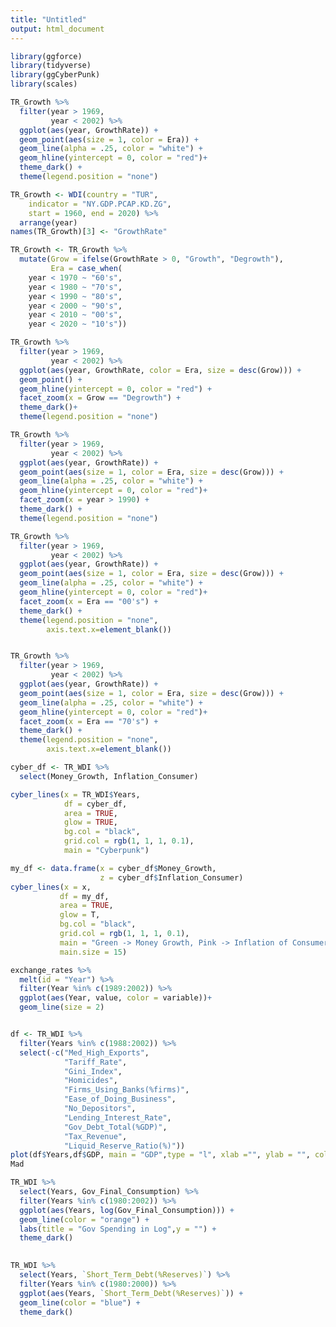 ```yaml
---
title: "Untitled"
output: html_document
---
```

```r
library(ggforce)
library(tidyverse)
library(ggCyberPunk)
library(scales)

```


```r
TR_Growth %>%
  filter(year > 1969,
         year < 2002) %>%
  ggplot(aes(year, GrowthRate)) + 
  geom_point(aes(size = 1, color = Era)) +
  geom_line(alpha = .25, color = "white") + 
  geom_hline(yintercept = 0, color = "red")+
  theme_dark() + 
  theme(legend.position = "none")


```



```r
TR_Growth <- WDI(country = "TUR",
    indicator = "NY.GDP.PCAP.KD.ZG",
    start = 1960, end = 2020) %>% 
  arrange(year)
names(TR_Growth)[3] <- "GrowthRate"

TR_Growth <- TR_Growth %>%
  mutate(Grow = ifelse(GrowthRate > 0, "Growth", "Degrowth"),
         Era = case_when(
    year < 1970 ~ "60's",
    year < 1980 ~ "70's",
    year < 1990 ~ "80's",
    year < 2000 ~ "90's",
    year < 2010 ~ "00's",
    year < 2020 ~ "10's"))

TR_Growth %>%
  filter(year > 1969,
         year < 2002) %>%
  ggplot(aes(year, GrowthRate, color = Era, size = desc(Grow))) + 
  geom_point() +
  geom_hline(yintercept = 0, color = "red") + 
  facet_zoom(x = Grow == "Degrowth") + 
  theme_dark()+
  theme(legend.position = "none")

TR_Growth %>%
  filter(year > 1969,
         year < 2002) %>%
  ggplot(aes(year, GrowthRate)) + 
  geom_point(aes(size = 1, color = Era, size = desc(Grow))) +
  geom_line(alpha = .25, color = "white") + 
  geom_hline(yintercept = 0, color = "red")+
  facet_zoom(x = year > 1990) + 
  theme_dark() + 
  theme(legend.position = "none")


```


```r
TR_Growth %>%
  filter(year > 1969,
         year < 2002) %>%
  ggplot(aes(year, GrowthRate)) + 
  geom_point(aes(size = 1, color = Era, size = desc(Grow))) +
  geom_line(alpha = .25, color = "white") + 
  geom_hline(yintercept = 0, color = "red")+
  facet_zoom(x = Era == "00's") + 
  theme_dark() + 
  theme(legend.position = "none",
        axis.text.x=element_blank())



```


```r
TR_Growth %>%
  filter(year > 1969,
         year < 2002) %>%
  ggplot(aes(year, GrowthRate)) + 
  geom_point(aes(size = 1, color = Era, size = desc(Grow))) +
  geom_line(alpha = .25, color = "white") + 
  geom_hline(yintercept = 0, color = "red")+
  facet_zoom(x = Era == "70's") + 
  theme_dark() + 
  theme(legend.position = "none",
        axis.text.x=element_blank())


```




```r
cyber_df <- TR_WDI %>%
  select(Money_Growth, Inflation_Consumer)

cyber_lines(x = TR_WDI$Years,
            df = cyber_df,
            area = TRUE,
            glow = TRUE,
            bg.col = "black",
            grid.col = rgb(1, 1, 1, 0.1),
            main = "Cyberpunk")

```


```r
my_df <- data.frame(x = cyber_df$Money_Growth,
                    z = cyber_df$Inflation_Consumer)
cyber_lines(x = x,
           df = my_df,
           area = TRUE,
           glow = T,
           bg.col = "black",
           grid.col = rgb(1, 1, 1, 0.1),
           main = "Green -> Money Growth, Pink -> Inflation of Consumer",
           main.size = 15)


```


```r
exchange_rates %>% 
  melt(id = "Year") %>%
  filter(Year %in% c(1989:2002)) %>%
  ggplot(aes(Year, value, color = variable))+
  geom_line(size = 2)



```

```r
df <- TR_WDI %>% 
  filter(Years %in% c(1988:2002)) %>% 
  select(-c("Med_High_Exports",
            "Tariff_Rate",
            "Gini_Index",
            "Homicides",
            "Firms_Using_Banks(%firms)",
            "Ease_of_Doing_Business",
            "No_Depositors",
            "Lending_Interest_Rate",
            "Gov_Debt_Total(%GDP)",
            "Tax_Revenue",
            "Liquid_Reserve_Ratio(%)"))
plot(df$Years,df$GDP, main = "GDP",type = "l", xlab ="", ylab = "", color = "green")
Mad

```


```r
TR_WDI %>% 
  select(Years, Gov_Final_Consumption) %>% 
  filter(Years %in% c(1980:2002)) %>% 
  ggplot(aes(Years, log(Gov_Final_Consumption))) + 
  geom_line(color = "orange") + 
  labs(title = "Gov Spending in Log",y = "") + 
  theme_dark()
  
```

```r
TR_WDI %>% 
  select(Years, `Short_Term_Debt(%Reserves)`) %>% 
  filter(Years %in% c(1980:2000)) %>% 
  ggplot(aes(Years, `Short_Term_Debt(%Reserves)`)) + 
  geom_line(color = "blue") + 
  theme_dark()


```















































































































